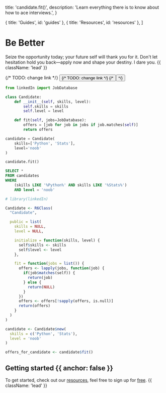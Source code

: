 
  title: 'candidate.fit()',
  description: 'Learn everything there is to know about how to ace interviews.',
}

  { title: 'Guides', id: 'guides' },
  { title: 'Resources', id: 'resources' },
]

<HeroPattern />

# Be Better

Seize the opportunity today; your future self will thank you for it. Don't let hesitation hold you back—apply now and shape your destiny. I dare you. {{ className: 'lead' }}

<div className="not-prose mb-16 mt-6 flex gap-3">
  {/* TODO: change link */}
  <Button href="/" arrow="right" children="Cheatsheet" />
  {/* TODO: change link */}
  {/* <Button href="/sdks" variant="outline" children="Explore SDKs" /> */}
</div>

<CodeGroup>

```python {{ language: 'python' }}
from linkedIn import JobDatabase

class Candidate:
    def __init__(self, skills, level):
        self.skills = skills
        self.level = level

    def fit(self, jobs=JobDatabase):
        offers = [job for job in jobs if job.matches(self)]
        return offers

candidate = Candidate(
    skills=['Python', 'Stats'],
    level='noob'
)

candidate.fit()
```

```sql {{ language: 'sql' }}
SELECT *
FROM candidates
WHERE
    (skills LIKE '%Python%' AND skills LIKE '%Stats%')
    AND level = 'noob'
```

```r {{ language: 'r' }}
# library(linkedIn)

Candidate <- R6Class(
  "Candidate",

  public = list(
    skills = NULL,
    level = NULL,

    initialize = function(skills, level) {
      self$skills <- skills
      self$level <- level
    },

    fit = function(jobs = list()) {
      offers <- lapply(jobs, function(job) {
        if(job$matches(self)) {
          return(job)
        } else {
          return(NULL)
        }
      })
      offers <- offers[!sapply(offers, is.null)]
      return(offers)
    }
  )
)

candidate <- Candidate$new(
  skills = c('Python', 'Stats'),
  level = 'noob'
)

offers_for_candidate <- candidate$fit()
```

</CodeGroup>

## Getting started {{ anchor: false }}

To get started, check out our [resources](#resources), feel free to sign up for [free](#). {{ className: 'lead' }}

<SignUp />

<Guides />

<Resources />
